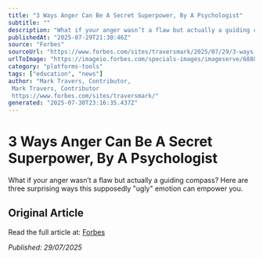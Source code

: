 ```yaml
---
title: "3 Ways Anger Can Be A Secret Superpower, By A Psychologist"
subtitle: ""
description: "What if your anger wasn’t a flaw but actually a guiding compass? Here are three surprising ways this supposedly "ugly" emotion can empower you."
publishedAt: "2025-07-29T21:30:46Z"
source: "Forbes"
sourceUrl: "https://www.forbes.com/sites/traversmark/2025/07/29/3-ways-anger-can-be-a-secret-superpower-by-a-psychologist/"
urlToImage: "https://imageio.forbes.com/specials-images/imageserve/6888bbeed601efeecafdff08/0x0.jpg?format=jpg&height=900&width=1600&fit=bounds"
category: "platforms-tools"
tags: ["education", "news"]
author: "Mark Travers, Contributor, 
 Mark Travers, Contributor
 https://www.forbes.com/sites/traversmark/"
generated: "2025-07-30T23:16:35.437Z"
---
```


# 3 Ways Anger Can Be A Secret Superpower, By A Psychologist



What if your anger wasn’t a flaw but actually a guiding compass? Here are three surprising ways this supposedly "ugly" emotion can empower you.

## Original Article

Read the full article at: [Forbes](https://www.forbes.com/sites/traversmark/2025/07/29/3-ways-anger-can-be-a-secret-superpower-by-a-psychologist/)

*Published: 29/07/2025*
